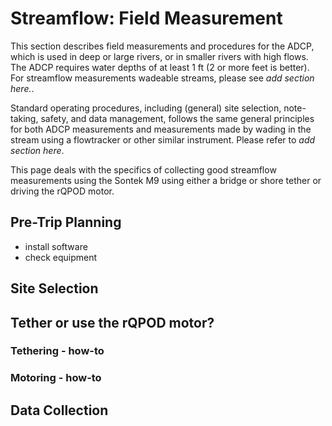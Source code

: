 # Streamflow: Field Measurement

This section describes field measurements and procedures for the ADCP, which is used in deep or large rivers, or in smaller rivers with high flows. The ADCP requires water depths of at least 1 ft (2 or more feet is better). For streamflow measurements wadeable streams, please see *add section here.*.

Standard operating procedures, including (general) site selection, note-taking, safety, and data management, follows the same general principles for both ADCP measurements and measurements made by wading in the stream using a flowtracker or other similar instrument. Please refer to *add section here*.

This page deals with the specifics of collecting good streamflow measurements using the Sontek M9 using either a bridge or shore tether or driving the rQPOD motor.

## Pre-Trip Planning

-   install software
-   check equipment

## Site Selection

## Tether or use the rQPOD motor?

### Tethering - how-to

### Motoring - how-to

## Data Collection
